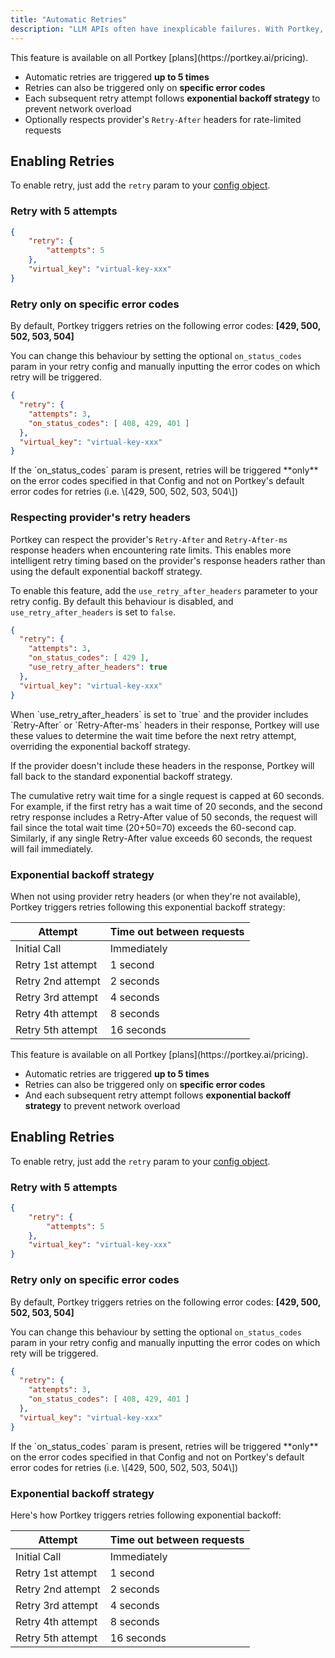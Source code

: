 ```yaml
---
title: "Automatic Retries"
description: "LLM APIs often have inexplicable failures. With Portkey, you can rescue a substantial number of your requests with our in-built automatic retries feature. "
---
```


<Info>
  This feature is available on all Portkey [plans](https://portkey.ai/pricing).
</Info>

* Automatic retries are triggered **up to 5 times**
* Retries can also be triggered only on **specific error codes**
* Each subsequent retry attempt follows **exponential backoff strategy** to prevent network overload
* Optionally respects provider's `Retry-After` headers for rate-limited requests

## Enabling Retries

To enable retry, just add the `retry` param to your [config object](/api-reference/config-object).

### Retry with 5 attempts

```JSON
{
    "retry": {
        "attempts": 5
    },
    "virtual_key": "virtual-key-xxx"
}
```

### Retry only on specific error codes

By default, Portkey triggers retries on the following error codes: **\[429, 500, 502, 503, 504\]**

You can change this behaviour by setting the optional `on_status_codes` param in your retry config and manually inputting the error codes on which retry will be triggered.


```JSON
{
  "retry": {
    "attempts": 3,
    "on_status_codes": [ 408, 429, 401 ]
  },
  "virtual_key": "virtual-key-xxx"
}
```

<Info>
  If the `on_status_codes` param is present, retries will be triggered **only** on the error codes specified in that Config and not on Portkey's default error codes for retries (i.e. \[429, 500, 502, 503, 504\])
</Info>

### Respecting provider's retry headers

Portkey can respect the provider's `Retry-After` and `Retry-After-ms` response headers when encountering rate limits. This enables more intelligent retry timing based on the provider's response headers rather than using the default exponential backoff strategy.

To enable this feature, add the `use_retry_after_headers` parameter to your retry config. By default this behaviour is disabled, and `use_retry_after_headers` is set to `false`.

```JSON
{
  "retry": {
    "attempts": 3,
    "on_status_codes": [ 429 ],
    "use_retry_after_headers": true
  },
  "virtual_key": "virtual-key-xxx"
}
```

<Info>
When `use_retry_after_headers` is set to `true` and the provider includes `Retry-After` or `Retry-After-ms` headers in their response, Portkey will use these values to determine the wait time before the next retry attempt, overriding the exponential backoff strategy.

If the provider doesn't include these headers in the response, Portkey will fall back to the standard exponential backoff strategy.

The cumulative retry wait time for a single request is capped at 60 seconds. For example, if the first retry has a wait time of 20 seconds, and the second retry response includes a Retry-After value of 50 seconds, the request will fail since the total wait time (20+50=70) exceeds the 60-second cap. Similarly, if any single Retry-After value exceeds 60 seconds, the request will fail immediately.

</Info>

### Exponential backoff strategy

When not using provider retry headers (or when they're not available), Portkey triggers retries following this exponential backoff strategy:

| Attempt           | Time out between requests |
| ----------------- | ------------------------- |
| Initial Call      | Immediately               |
| Retry 1st attempt | 1 second                  |
| Retry 2nd attempt | 2 seconds                 |
| Retry 3rd attempt | 4 seconds                 |
| Retry 4th attempt | 8 seconds                 |
| Retry 5th attempt | 16 seconds                |




<Info>
  This feature is available on all Portkey [plans](https://portkey.ai/pricing).
</Info>

* Automatic retries are triggered **up to 5 times**
* Retries can also be triggered only on **specific error codes**
* And each subsequent retry attempt follows **exponential backoff strategy** to prevent network overload

## Enabling Retries

To enable retry, just add the `retry` param to your [config object](/api-reference/config-object).

### Retry with 5 attempts

```JSON
{
    "retry": {
        "attempts": 5
    },
    "virtual_key": "virtual-key-xxx"
}
```

### Retry only on specific error codes

By default, Portkey triggers retries on the following error codes: **\[429, 500, 502, 503, 504\]**

You can change this behaviour by setting the optional `on_status_codes` param in your retry config and manually inputting the error codes on which rety will be triggered.


```JSON
{
  "retry": {
    "attempts": 3,
    "on_status_codes": [ 408, 429, 401 ]
  },
  "virtual_key": "virtual-key-xxx"
}
```

<Info>
  If the `on_status_codes` param is present, retries will be triggered **only** on the error codes specified in that Config and not on Portkey's default error codes for retries (i.e. \[429, 500, 502, 503, 504\])
</Info>

### Exponential backoff strategy

Here's how Portkey triggers retries following exponential backoff:

| Attempt           | Time out between requests |
| ----------------- | ------------------------- |
| Initial Call      | Immediately               |
| Retry 1st attempt | 1 second                  |
| Retry 2nd attempt | 2 seconds                 |
| Retry 3rd attempt | 4 seconds                 |
| Retry 4th attempt | 8 seconds                 |
| Retry 5th attempt | 16 seconds                |
